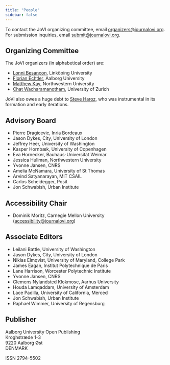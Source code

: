```yaml
---
title: "People"
sidebar: false
---
```


To contact the JoVI organizing committee, email [organizers@journalovi.org](mailto:organizers@journalovi.org).
For submission inquiries, email [submit@journalovi.org](mailto:submit@journalovi.org).

## Organizing Committee

The JoVI organizers (in alphabetical order) are:

- [Lonni Besançon](https://lonnibesancon.me/), Linköping University
- [Florian Echtler](https://floe.butterbrot.org/), Aalborg University
- [Matthew Kay](https://www.mjskay.com/), Northwestern University
- [Chat Wacharamanotham](https://chatchavan.github.io), University of Zurich

JoVI also owes a huge debt to [Steve Haroz](http://steveharoz.com/), who was instrumental in its formation and early iterations.

## Advisory Board

- Pierre Dragicevic, Inria Bordeaux
- Jason Dykes, City, University of London
- Jeffrey Heer, University of Washington
- Kasper Hornbæk, University of Copenhagen
- Eva Hornecker, Bauhaus-Universität Weimar
- Jessica Hullman, Northwestern University
- Yvonne Jansen, CNRS
- Amelia McNamara, University of St Thomas
- Arvind Satyanarayan, MIT CSAIL
- Carlos Scheidegger, Posit
- Jon Schwabish, Urban Institute

## Accessibility Chair

- Dominik Moritz, Carnegie Mellon University ([accessibility@journalovi.org](mailto:accessibility@journalovi.org))

## Associate Editors

- Leilani Battle, University of Washington
- Jason Dykes, City, University of London
- Niklas Elmqvist, University of Maryland, College Park
- James Eagan, Institut Polytechnique de Paris
- Lane Harrison, Worcester Polytechnic Institute
- Yvonne Jansen, CNRS
- Clemens Nylandsted Klokmose, Aarhus University
- Houda Lamqaddam, University of Amsterdam
- Lace Padilla, University of California, Merced
- Jon Schwabish, Urban Institute
- Raphael Wimmer, University of Regensburg

## Publisher

Aalborg University Open Publishing<br/>
Kroghstræde 1-3<br/>
9220 Aalborg Øst<br/>
DENMARK

ISSN 2794-5502
